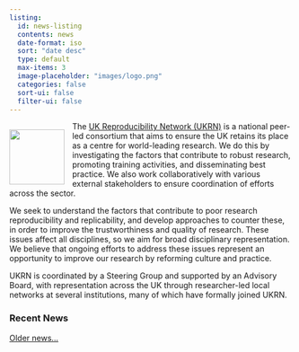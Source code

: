 ```yaml
---
listing:
  id: news-listing
  contents: news
  date-format: iso
  sort: "date desc"
  type: default
  max-items: 3
  image-placeholder: "images/logo.png"
  categories: false
  sort-ui: false
  filter-ui: false
---
```


<img src="images/logo.png" style="float:left; padding: 1em 1em 0 0; width: 7em; min-width: 50px;"/>

The [UK Reproducibility Network (UKRN)](https://ukrn.org) is a national peer-led consortium that aims to ensure the UK retains its place as a centre for world-leading research. We do this by investigating the factors that contribute to robust research, promoting training activities, and disseminating best practice. We also work collaboratively with various external stakeholders to ensure coordination of efforts across the sector.

We seek to understand the factors that contribute to poor research reproducibility and replicability, and develop approaches to counter these, in order to improve the trustworthiness and quality of research. These issues affect all disciplines, so we aim for broad disciplinary representation. We believe that ongoing efforts to address these issues represent an opportunity to improve our research by reforming culture and practice.

UKRN is coordinated by a Steering Group and supported by an Advisory Board, with representation across the UK through researcher-led local networks at several institutions, many of which have formally joined UKRN.


### Recent News

::: {#news-listing}
:::

[Older news...](news.html)
